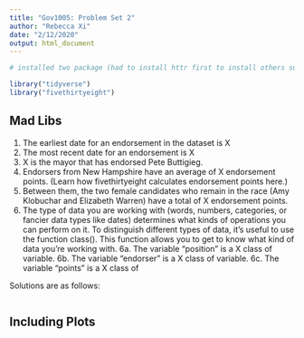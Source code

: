 ```yaml
---
title: "Gov1005: Problem Set 2"
author: "Rebecca Xi"
date: "2/12/2020"
output: html_document
---
```


```r

# installed two package (had to install httr first to install others successfully)

library("tidyverse")
library("fivethirtyeight")
```

## Mad Libs

1. The earliest date for an endorsement in the dataset is X
2. The most recent date for an endorsement is X
3. X is the mayor that has endorsed Pete Buttigieg.
4. Endorsers from New Hampshire have an average of X endorsement points. (Learn how fivethirtyeight calculates endorsement points here.)
5. Between them, the two female candidates who remain in the race (Amy Klobuchar and Elizabeth Warren) have a total of X endorsement points.
6. The type of data you are working with (words, numbers, categories, or fancier data types like dates) determines what kinds of operations you can perform on it. To distinguish different types of data, it’s useful to use the function class(). This function allows you to get to know what kind of data you’re working with.
  6a. The variable “position” is a X class of variable.
  6b. The variable “endorser” is a X class of variable.
  6c. The variable “points” is a X class of 
  
Solutions are as follows:

```r
```

## Including Plots

```r

```

